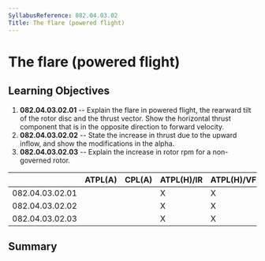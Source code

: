 ```yaml
---
SyllabusReference: 082.04.03.02
Title: The flare (powered flight)
---
```


# The flare (powered flight)

## Learning Objectives

1.  **082.04.03.02.01** -- Explain the flare in powered flight, the rearward
    tilt of the rotor disc and the thrust vector. Show the horizontal thrust
    component that is in the opposite direction to forward velocity.
2.  **082.04.03.02.02** -- State the increase in thrust due to the upward
    inflow, and show the modifications in the alpha.
3.  **082.04.03.02.03** -- Explain the increase in rotor rpm for a non-governed
    rotor.

|                 | ATPL(A) | CPL(A) | ATPL(H)/IR | ATPL(H)/VFR | CPL(H) | IR  | CBIR(A) |
| --------------- | ------- | ------ | ---------- | ----------- | ------ | --- | ------- |
| 082.04.03.02.01 |         |        | X          | X           | X      |     |         |
| 082.04.03.02.02 |         |        | X          | X           | X      |     |         |
| 082.04.03.02.03 |         |        | X          | X           | X      |     |         |

## Summary
